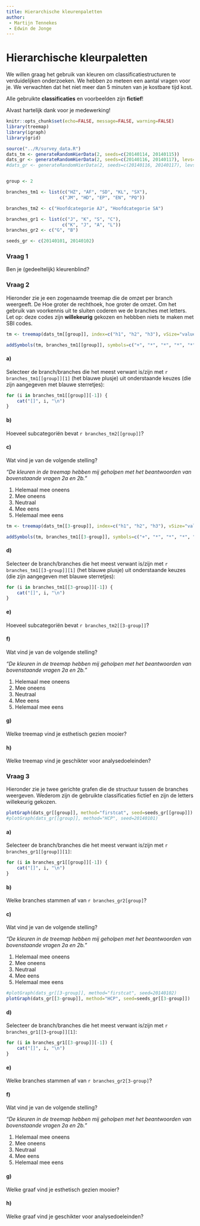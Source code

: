 ```yaml
---
title: Hierarchische kleurenpaletten
author: 
 - Martijn Tennekes
 - Edwin de Jonge
---
```


Hierarchische kleurpaletten
========================================================

We willen graag het gebruik van kleuren om classificatiestructuren
te verduidelijken onderzoeken. We hebben zo meteen een aantal vragen voor je. We verwachten dat het niet meer dan 5 minuten van je kostbare tijd kost.

Alle gebruikte __classificaties__ en voorbeelden zijn __fictief__! 

Alvast hartelijk dank voor je medewerking!

```r
knitr::opts_chunk$set(echo=FALSE, message=FALSE, warning=FALSE)
library(treemap)
library(igraph)
library(grid)

source("../R/survey_data.R")
dats_tm <- generateRandomHierData(2, seeds=c(20140114, 20140115))
dats_gr <- generateRandomHierData(2, seeds=c(20140116, 20140117), levs=c(3,6,17), addText=FALSE)
#dats_gr <- generateRandomHierData(2, seeds=c(20140116, 20140117), levs=c(5, 13, 30), addText=FALSE)


group <- 2

branches_tm1 <- list(c("HZ", "AF", "SD", "KL", "SX"),
                    c("JM", "HD", "EP", "EN", "PQ"))

branches_tm2 <- c("Hoofdcategorie AJ", "Hoofdcategorie SA")

branches_gr1 <- list(c("J", "K", "S", "C"),
                     c("K", "J", "A", "L"))
branches_gr2 <- c("G", "B")

seeds_gr <- c(20140101, 20140102)

```

### Vraag 1

Ben je (gedeeltelijk) kleurenblind?

### Vraag 2

Hieronder zie je een zogenaamde treemap die de omzet per branch weergeeft. De Hoe groter de rechthoek, hoe groter de omzet.
Om het gebruik van voorkennis uit te sluiten coderen we de branches met letters. Let op: deze codes zijn __willekeurig__ gekozen en hebbben niets te maken met
SBI codes.

```r
tm <- treemap(dats_tm[[group]], index=c("h1", "h2", "h3"), vSize="value", title="", bg.labels=255)  

addSymbols(tm, branches_tm1[[group]], symbols=c("+", "*", "*", "*", "*"))
```

#### a)

Selecteer de branch/branches die het meest verwant is/zijn met `r branches_tm1[[group]][1]` (het blauwe plusje) uit onderstaande keuzes (die zijn aangegeven met blauwe sterretjes):

```r
for (i in branches_tm1[[group]][-1]) {
    cat("[]", i, "\n")
}
```

#### b) 

Hoeveel subcategoriën bevat `r branches_tm2[[group]]`?

#### c)

Wat vind je van de volgende stelling?

_"De kleuren in de treemap hebben mij geholpen met het beantwoorden van bovenstaande vragen 2a en 2b."_

1. Helemaal mee oneens
2. Mee oneens
3. Neutraal
4. Mee eens
5. Helemaal mee eens


```r
tm <- treemap(dats_tm[[3-group]], index=c("h1", "h2", "h3"), vSize="value", title="", vColor="h1", type="categorical", position.legend="none", palette="Set1")  

addSymbols(tm, branches_tm1[[3-group]], symbols=c("+", "*", "*", "*", "*"))

```

#### d)

Selecteer de branch/branches die het meest verwant is/zijn met `r branches_tm1[[3-group]][1]` (het blauwe plusje) uit onderstaande keuzes (die zijn aangegeven met blauwe sterretjes):

```r
for (i in branches_tm1[[3-group]][-1]) {
    cat("[]", i, "\n")
}
```

#### e) 

Hoeveel subcategoriën bevat `r branches_tm2[[3-group]]`?




#### f)

Wat vind je van de volgende stelling?

_"De kleuren in de treemap hebben mij geholpen met het beantwoorden van bovenstaande vragen 2a en 2b."_

1. Helemaal mee oneens
2. Mee oneens
3. Neutraal
4. Mee eens
5. Helemaal mee eens



#### g)

Welke treemap vind je esthetisch gezien mooier?

#### h)

Welke treemap vind je geschikter voor analysedoeleinden?


### Vraag 3
Hieronder zie je twee gerichte grafen die de structuur tussen de branches weergeven. Wederom zijn de gebruikte classificaties fictief en zijn de letters willekeurig gekozen.

```r
plotGraph(dats_gr[[group]], method="firstcat", seed=seeds_gr[[group]])
#plotGraph(dats_gr[[group]], method="HCP", seed=20140101)


```

#### a)

Selecteer de branch/branches die het meest verwant is/zijn met `r branches_gr1[[group]][1]`:

```r
for (i in branches_gr1[[group]][-1]) {
    cat("[]", i, "\n")
}
```

#### b)

Welke branches stammen af van `r branches_gr2[group]`?

#### c)

Wat vind je van de volgende stelling?

_"De kleuren in de treemap hebben mij geholpen met het beantwoorden van bovenstaande vragen 2a en 2b."_

1. Helemaal mee oneens
2. Mee oneens
3. Neutraal
4. Mee eens
5. Helemaal mee eens


```r
#plotGraph(dats_gr[[3-group]], method="firstcat", seed=20140102)
plotGraph(dats_gr[[3-group]], method="HCP", seed=seeds_gr[[3-group]])
```

#### d)

Selecteer de branch/branches die het meest verwant is/zijn met `r branches_gr1[[3-group]][1]`:

```r
for (i in branches_gr1[[3-group]][-1]) {
    cat("[]", i, "\n")
}
```

#### e)

Welke branches stammen af van `r branches_gr2[3-group]`?

#### f)

Wat vind je van de volgende stelling?

_"De kleuren in de treemap hebben mij geholpen met het beantwoorden van bovenstaande vragen 2a en 2b."_

1. Helemaal mee oneens
2. Mee oneens
3. Neutraal
4. Mee eens
5. Helemaal mee eens


#### g)

Welke graaf vind je esthetisch gezien mooier?

#### h)

Welke graaf vind je geschikter voor analysedoeleinden?

